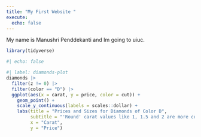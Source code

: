 ```yaml
---
title: "My First Website "
execute: 
  echo: false
---
```

My name is Manushri Penddekanti and Im going to uiuc.
```r
library(tidyverse)
```
```r
#| echo: false

#| label: diamonds-plot
diamonds |> 
  filter(z != 0) |> 
  filter(color == "D") |> 
  ggplot(aes(x = carat, y = price, color = cut)) + 
    geom_point() +
    scale_y_continuous(labels = scales::dollar) +
    labs(title = "Prices and Sizes for Diamonds of Color D",
         subtitle = "'Round' carat values like 1, 1.5 and 2 are more common.",
         x = "Carat",
         y = "Price")

```

